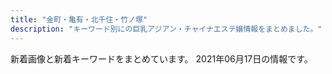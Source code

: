 ```yaml
---
title: "金町・亀有・北千住・竹ノ塚"
description: "キーワード別にの巨乳アジアン・チャイナエステ嬢情報をまとめました。"
---
```


新着画像と新着キーワードをまとめています。
2021年06月17日の情報です。

<DmmAffiliateIns />
<KeywordTable
  shops={
    [
    {
        "img_links": [
            "http://spring02.est888.com/css/staff/staff09-b.png",
            "http://spring02.est888.com/css/tel.png",
            "http://spring02.est888.com/css/staff/staff12-a.png",
            "http://spring02.est888.com/css/staff/staff01.png",
            "http://spring02.est888.com/css/nav/nav-003.png",
            "http://spring02.est888.com/css/staff/staff11-a.png",
            "http://spring02.est888.com/css/nav/nav-006.png",
            "http://spring02.est888.com/css/staff/staff11-b.png",
            "http://spring02.est888.com/css/top01.png",
            "http://spring02.est888.com/css/staff/staff04-a.png",
            "http://spring02.est888.com/css/staff/staff03.png",
            "http://spring02.est888.com/css/staff/staff11.png",
            "http://spring02.est888.com/css/staff/staff005-b.png",
            "http://spring02.est888.com/css/nav/nav-005.png",
            "http://spring02.est888.com/css/staff/staff09.png",
            "http://spring02.est888.com/css/nav/nav-001.png",
            "http://spring02.est888.com/css/top02-left.png",
            "http://spring02.est888.com/css/staff/staff04.png",
            "http://spring02.est888.com/css/osusume01.png",
            "http://spring02.est888.com/css/staff/staff03-a.png",
            "http://spring02.est888.com/css/staff/staff010.png",
            "http://spring02.est888.com/css/staff/staff04-b.png",
            "http://spring02.est888.com/css/staff/staff09-a.png",
            "http://spring02.est888.com/css/staff/staff0008.png",
            "http://spring02.est888.com/css/nav/nav-004.png",
            "http://spring02.est888.com/css/staff/staff010-b.png",
            "http://spring02.est888.com/css/staff/staff12-b.png",
            "http://spring02.est888.com/css/staff/staff003-b.png",
            "http://spring02.est888.com/css/staff/staff005-a.png",
            "http://spring02.est888.com/css/staff/staff010-a.png",
            "http://spring02.est888.com/css/staff/staff01-b.png",
            "http://spring02.est888.com/css/top04.png",
            "http://spring02.est888.com/css/staff/staff12.png",
            "http://spring02.est888.com/css/staff/staff01-a.png",
            "http://spring02.est888.com/css/top003.png",
            "http://spring02.est888.com/css/staff/staff008-b.png",
            "http://spring02.est888.com/css/nav/nav-002.png",
            "http://spring02.est888.com/css/staff/staff005.png"
        ],
        "station": "\u7dbe\u702c\u99c5\u897f\u53e3",
        "name": "Spring-\u30b9\u30d7\u30ea\u30f3\u30b0-",
        "url": "http://spring02.est888.com/",
        "keywords": {
            "84": 1,
            "E": 2,
            "85": 3,
            "91": 1,
            "G": 1,
            "89": 1,
            "90": 3,
            "C": 4
        }
    },
    {
        "name": "Aroma RenRen",
        "url": "https://renren.tyo.cm/",
        "station": "JR\u4e80\u6709\u99c5\u5357\u53e3",
        "img_links": [
            "https://renren.tyo.cm/images/acc1.jpg",
            "https://renren.tyo.cm/images/acc4.jpg",
            "https://renren.tyo.cm/images/acc2.jpg",
            "https://renren.tyo.cm/images/sp_top.png",
            "https://renren.tyo.cm/photos/sites/41/2021/05/2021052004155498.jpg",
            "https://renren.tyo.cm/photos/sites/41/2021/05/2021052004154256.jpg",
            "https://renren.tyo.cm/images/link_nav03.jpg",
            "https://renren.tyo.cm/images/link_nav06.jpg",
            "https://renren.tyo.cm/photos/sites/41/2021/05/2021052004155091.jpg",
            "https://renren.tyo.cm/images/link_nav04.jpg",
            "https://renren.tyo.cm/images/acc6.jpg",
            "https://renren.tyo.cm/images/link_nav01.jpg",
            "https://renren.tyo.cm/images/staff01.png",
            "https://renren.tyo.cm/images/link_nav02.jpg",
            "https://renren.tyo.cm/photos/sites/41/2021/05/2021052004155822.jpg",
            "https://renren.tyo.cm/images/acc3.jpg",
            "https://renren.tyo.cm/images/link_nav05.jpg",
            "https://renren.tyo.cm/images/side_tel.jpg",
            "https://renren.tyo.cm/photos/sites/41/2021/05/2021052004153875.jpg",
            "https://renren.tyo.cm/images/tit_pick.png",
            "https://renren.tyo.cm/images/acc5.jpg",
            "https://renren.tyo.cm/images/side_mobile.jpg",
            "https://renren.tyo.cm/photos/sites/41/2021/05/202105200415347.jpg",
            "https://renren.tyo.cm/images/tit_link.png",
            "https://renren.tyo.cm/images/top.png",
            "https://renren.tyo.cm/images/tit_new.png",
            "https://renren.tyo.cm/images/staff02.png",
            "https://renren.tyo.cm/photos/sites/41/2021/05/2021052004154611.jpg",
            "https://renren.tyo.cm/images/end.png"
        ],
        "keywords": {
            "86": 1,
            "D": 3,
            "C": 1,
            "85": 2,
            "F": 1,
            "88": 3,
            "83": 1,
            "E": 2
        }
    },
    {
        "img_links": [
            "https://image.jimcdn.com/app/cms/image/transf/dimension=960x1024:format=jpg/path/s491738307dab8ed0/image/i8114f4be25f79eef/version/1622963495/image.jpg",
            "https://image.jimcdn.com/app/cms/image/transf/dimension=1080x1024:format=jpg/path/s491738307dab8ed0/image/ie54739bfe4411825/version/1621849495/image.jpg",
            "https://image.jimcdn.com/app/cms/image/transf/dimension=210x1024:format=jpg/path/s491738307dab8ed0/image/i16322469d316d7dd/version/1622963544/image.jpg",
            "https://image.jimcdn.com/app/cms/image/transf/none/path/s491738307dab8ed0/image/iba7a970dbc047ea1/version/1622963325/image.jpg",
            "https://image.jimcdn.com/app/cms/image/transf/dimension=1080x1024:format=jpg/path/s491738307dab8ed0/image/i0ab0a1b77accb1c7/version/1622889641/image.jpg",
            "https://image.jimcdn.com/app/cms/image/transf/none/path/s491738307dab8ed0/image/i5806f8c0fbbca598/version/1417614009/image.jpg"
        ],
        "station": "\u5800\u5207\u83d6\u84b2\u5712\u99c5",
        "name": "\u541b\u5b89",
        "keywords": {},
        "url": "https://kungangm.jimdofree.com/"
    },
    {
        "name": "Amor-\u30a2\u30e2\u30fc\u30eb-",
        "url": "http://relax-esthe.tokyo/",
        "img_links": [
            "http://relax-esthe.tokyo/css/m-top-right03.jpg",
            "http://relax-esthe.tokyo/css/staff/staff03.png",
            "http://relax-esthe.tokyo/css/m-top-right01.jpg",
            "http://relax-esthe.tokyo/images/call.png",
            "http://relax-esthe.tokyo/css/m-head1.jpg",
            "http://relax-esthe.tokyo/css/staff/staff06.png",
            "http://relax-esthe.tokyo/css/top-left01.jpg",
            "http://relax-esthe.tokyo/css/staff/staff02.png",
            "http://relax-esthe.tokyo/css/m-yejiao.jpg",
            "http://relax-esthe.tokyo/css/staff/staff0n.png",
            "http://relax-esthe.tokyo/css/m-left.jpg",
            "http://relax-esthe.tokyo/css/staff/staff01.png",
            "http://relax-esthe.tokyo/css/m-top02.jpg",
            "http://relax-esthe.tokyo/css/m-top-right04.jpg",
            "http://relax-esthe.tokyo/css/staff/staff09.png",
            "http://relax-esthe.tokyo/css/staff/staff07.png",
            "http://relax-esthe.tokyo/css/m-right.jpg",
            "http://relax-esthe.tokyo/css/m-top-right02.jpg",
            "http://relax-esthe.tokyo/css/staff/staff05.png"
        ],
        "station": "\u6885\u5cf6\u99c5",
        "keywords": {}
    },
    {
        "station": "\u7dbe\u702c\u99c5\u6771\u53e3",
        "name": "\u611b",
        "keywords": {},
        "img_links": [
            "http://ayase-ai.jpest.net/uploads//sites/33/2020/11/g5-225x300.jpg",
            "http://ayase-ai.jpest.net/uploads//sites/33/2020/11/m-top02-1.jpg",
            "http://ayase-ai.jpest.net/uploads//sites/33/2020/12/main_bottom.png",
            "http://ayase-ai.jpest.net/uploads//sites/33/2020/11/g4.jpg",
            "http://ayase-ai.jpest.net/uploads//sites/33/2020/11/g2.jpg",
            "http://ayase-ai.jpest.net/uploads//sites/33/2020/12/re.jpg",
            "http://ayase-ai.jpest.net/uploads//sites/33/2020/11/g1-225x300.jpg",
            "http://ayase-ai.jpest.net/uploads//sites/33/2020/12/ss.png",
            "http://ayase-ai.jpest.net/uploads//sites/33/2021/01/g1-225x300.jpg",
            "http://ayase-ai.jpest.net/uploads//sites/33/2020/12/r2-1.png",
            "http://ayase-ai.jpest.net/uploads//sites/33/2020/11/g3-225x300.jpg",
            "http://ayase-ai.jpest.net/uploads//sites/33/2020/12/ma01-1.jpg",
            "http://ayase-ai.jpest.net/uploads//sites/33/2020/11/g1.jpg",
            "http://ayase-ai.jpest.net/uploads//sites/33/2020/12/r4-1.png",
            "http://ayase-ai.jpest.net/uploads//sites/33/2021/04/g1.jpg",
            "http://ayase-ai.jpest.net/uploads//sites/33/2020/11/g4-225x300.jpg",
            "http://ayase-ai.jpest.net/uploads//sites/33/2020/11/g6-225x300.jpg",
            "http://ayase-ai.jpest.net/uploads//sites/33/2020/12/main_top-1.png",
            "http://ayase-ai.jpest.net/uploads//sites/33/2020/12/mobile-1.jpg",
            "http://ayase-ai.jpest.net/uploads//sites/33/2020/12/shishu-2.png",
            "http://ayase-ai.jpest.net/uploads//sites/33/2020/12/r3-1.png",
            "http://ayase-ai.jpest.net/uploads//sites/33/2020/12/main_bottom-1.png",
            "http://ayase-ai.jpest.net/uploads//sites/33/2020/12/main_top.png",
            "http://ayase-ai.jpest.net/uploads//sites/33/2020/12/r1.png",
            "http://ayase-ai.jpest.net/uploads//sites/33/2020/11/g3.jpg",
            "http://ayase-ai.jpest.net/uploads//sites/33/2021/04/g1-225x300.jpg",
            "http://ayase-ai.jpest.net/uploads//sites/33/2021/01/g1.jpg",
            "http://ayase-ai.jpest.net/uploads//sites/33/2020/11/g5.jpg",
            "http://ayase-ai.jpest.net/uploads//sites/33/2020/11/g6.jpg",
            "http://ayase-ai.jpest.net/uploads//sites/33/2020/11/g2-225x300.jpg"
        ],
        "url": "http://ayase-ai.jpest.net/"
    },
    {
        "url": "http://seifukulure.esnavi.work/",
        "keywords": {
            "88": 1,
            "90": 2,
            "86": 1,
            "85": 2,
            "89": 1
        },
        "station": "JR\u5317\u5343\u4f4f\u99c5\u897f\u53e3",
        "img_links": [
            "http://seifukulure.esnavi.work/1.png",
            "http://seifukulure.esnavi.work/s_massage.png",
            "http://seifukulure.esnavi.work/2/uploadimg/1623199572.jpeg",
            "http://seifukulure.esnavi.work/nei_bj3.jpg",
            "http://seifukulure.esnavi.work/2/uploadimg/1623198856.jpeg",
            "http://seifukulure.esnavi.work/s_staff.png",
            "http://seifukulure.esnavi.work/2/uploadimg/1623199126.jpeg",
            "http://seifukulure.esnavi.work/int2.png",
            "http://seifukulure.esnavi.work/news.png",
            "http://seifukulure.esnavi.work/2/uploadimg/1623199458.jpeg",
            "http://seifukulure.esnavi.work/nei3.jpg",
            "http://seifukulure.esnavi.work/staff1.jpg",
            "http://seifukulure.esnavi.work/2/uploadimg/1623199012.jpeg",
            "http://seifukulure.esnavi.work/top.png",
            "http://seifukulure.esnavi.work/2/uploadimg/1623199286.jpeg",
            "http://seifukulure.esnavi.work/2.png",
            "http://seifukulure.esnavi.work/6.jpg",
            "http://seifukulure.esnavi.work/massage1.png",
            "http://seifukulure.esnavi.work/biaoti.jpg",
            "http://seifukulure.esnavi.work/nei5.jpg",
            "http://seifukulure.esnavi.work/2/uploadimg/1623198943.jpeg"
        ],
        "name": "\u5236\u670d\u306e\u8a98\u60d1"
    },
    {
        "url": "http://urara.tyo.cm/",
        "img_links": [
            "http://urara.tyo.cm/photos/sites/5/2020/08/2020082101302071.jpg",
            "http://urara.tyo.cm/photos/sites/5/2020/07/2020072904152344.jpg",
            "http://urara.tyo.cm/images/link_nav01.png",
            "http://urara.tyo.cm/photos/sites/5/2021/06/2021060107130367.jpg",
            "http://urara.tyo.cm/images/slider02.png",
            "http://urara.tyo.cm/photos/sites/5/2021/06/2021060107130435.jpg",
            "http://urara.tyo.cm/images/link_nav04.png",
            "http://urara.tyo.cm/photos/sites/5/2020/09/2020091508111353.jpg",
            "http://urara.tyo.cm/photos/sites/5/2020/07/2020072904152438.jpg",
            "http://urara.tyo.cm/images/tit_staff02.png",
            "http://urara.tyo.cm/images/link_nav03.png",
            "http://urara.tyo.cm/images/slider01.png",
            "http://urara.tyo.cm/photos/sites/5/2020/07/2020072904152581.jpg",
            "http://urara.tyo.cm/images/bg_infotit.png",
            "http://urara.tyo.cm/images/ico02.png",
            "http://urara.tyo.cm/images/tit_info01.png",
            "http://urara.tyo.cm/images/link_nav06.png",
            "http://urara.tyo.cm/photos/sites/5/2021/02/2021021804210413.jpg",
            "http://urara.tyo.cm/images/pagetop.png",
            "http://urara.tyo.cm/photos/sites/5/2020/11/2020112706272440.jpg",
            "http://urara.tyo.cm/images/tit_info02.png",
            "http://urara.tyo.cm/images/link_nav02.png",
            "http://urara.tyo.cm/images/top.png",
            "http://urara.tyo.cm/images/link_nav05.png",
            "http://urara.tyo.cm/images/tit_staff01.png",
            "http://urara.tyo.cm/photos/sites/5/2020/07/2020072904152474.jpg",
            "http://urara.tyo.cm/images/slider03.png"
        ],
        "name": "\u9e97",
        "station": "JR\u91d1\u753a\u99c5\u5317\u53e3",
        "keywords": {
            "87": 12,
            "84": 12,
            "D": 120,
            "85": 48,
            "86": 48
        }
    },
    {
        "img_links": [],
        "keywords": {},
        "url": "https://heart-peace.business.site/",
        "name": "heart Peace \uff5e\u30cf\u30fc\u30c8\u30d4\u30fc\u30b9\uff5e",
        "station": "\u7dbe\u702c\u99c5"
    },
    {
        "name": "\u7652\u3057\u306e\u8594\u8587",
        "url": "http://iyasinobara.oks.bz/",
        "station": "JR\u91d1\u753a\u99c5\u5317\u53e3",
        "keywords": {
            "F": 5,
            "90": 5,
            "85": 5,
            "83": 5,
            "D": 10,
            "82": 5,
            "C": 16
        },
        "img_links": [
            "http://iyasinobara.oks.bz/photos/sites/36/2020/11/2020112101523963.jpg",
            "http://iyasinobara.oks.bz/images/s_shedule.jpg",
            "http://iyasinobara.oks.bz/images/s_staff.jpg",
            "http://iyasinobara.oks.bz/images/room1.jpg",
            "http://iyasinobara.oks.bz/images/room2.jpg",
            "http://iyasinobara.oks.bz/images/room3.jpg",
            "http://iyasinobara.oks.bz/images/mobile.jpg",
            "http://iyasinobara.oks.bz/images/room4.jpg",
            "http://iyasinobara.oks.bz/photos/sites/36/2021/03/2021030303232197.jpg",
            "http://iyasinobara.oks.bz/images/top.jpg",
            "http://iyasinobara.oks.bz/photos/sites/36/2021/06/2021061008395550.jpg",
            "http://iyasinobara.oks.bz/images/s_news.jpg",
            "http://iyasinobara.oks.bz/photos/sites/36/2020/02/2020021401252254.jpg"
        ]
    },
    {
        "station": "JR\u91d1\u753a\u99c5\u5317\u53e3",
        "url": "http://www.kenyoku.work/",
        "name": "\u5065\u6b32",
        "keywords": {},
        "img_links": [
            "http://www.kenyoku.work/images/b1.jpg",
            "http://www.kenyoku.work/images/int1.png",
            "http://www.kenyoku.work/images/info.png",
            "http://www.kenyoku.work/images/3.jpg",
            "http://www.kenyoku.work/images/1.jpg",
            "http://www.kenyoku.work/images/interior_t.jpg",
            "http://www.kenyoku.work/images/head.jpg",
            "http://www.kenyoku.work/img/miki1.jpg",
            "http://www.kenyoku.work/images/4.jpg",
            "http://www.kenyoku.work/images/2.jpg",
            "http://www.kenyoku.work/images/sys.jpg",
            "http://www.kenyoku.work/images/news.jpg",
            "http://www.kenyoku.work/images/int2.png",
            "http://www.kenyoku.work/img/hana1.jpg",
            "http://www.kenyoku.work/images/staff_t.jpg",
            "http://www.kenyoku.work/images/s1.png",
            "http://www.kenyoku.work/img/ami1.jpg",
            "http://www.kenyoku.work/images/mobile.jpg",
            "http://www.kenyoku.work/img/risa1.jpg",
            "http://www.kenyoku.work/images/b2.jpg"
        ]
    },
    {
        "keywords": {
            "87": 1,
            "86": 2,
            "D": 3,
            "C": 11
        },
        "station": "\u7af9\u30ce\u585a\u99c5\u6771\u53e3",
        "name": "\u5922\u306e\u5bb6",
        "url": "http://kokoroan.jps.cm/",
        "img_links": [
            "http://kokoroan.jps.cm/images/bj3.jpg",
            "http://kokoroan.jps.cm/photos/sites/31/2021/03/2021032515024847.jpg",
            "http://kokoroan.jps.cm/images/room3.jpg",
            "http://kokoroan.jps.cm/images/girl-z2.jpg",
            "http://kokoroan.jps.cm/images/ser3.jpg",
            "http://kokoroan.jps.cm/images/girl-z1.jpg",
            "http://kokoroan.jps.cm/images/room1.jpg",
            "http://kokoroan.jps.cm/images/staff_line.jpg",
            "http://kokoroan.jps.cm/images/ser2.jpg",
            "http://kokoroan.jps.cm/photos/sites/31/2021/03/2021032515025450.jpg",
            "http://kokoroan.jps.cm/photos/sites/31/2021/03/2021032316250291.jpg",
            "http://kokoroan.jps.cm/images/ser5.jpg",
            "http://kokoroan.jps.cm/photos/sites/31/2021/04/2021041913212572.jpg",
            "http://kokoroan.jps.cm/images/service_line.jpg",
            "http://kokoroan.jps.cm/images/ser1.jpg",
            "http://kokoroan.jps.cm/photos/sites/31/2021/03/2021032316410890.jpg",
            "http://kokoroan.jps.cm/images/ser4.jpg",
            "http://kokoroan.jps.cm/images/mobile2.jpg",
            "http://kokoroan.jps.cm/images/end.jpg",
            "http://kokoroan.jps.cm/images/mobile.jpg",
            "http://kokoroan.jps.cm/photos/sites/31/2021/04/2021041913212424.jpg",
            "http://kokoroan.jps.cm/images/room4.jpg",
            "http://kokoroan.jps.cm/images/room2.jpg",
            "http://kokoroan.jps.cm/images/top.jpg"
        ]
    },
    {
        "img_links": [
            "https://bright.xyz.mn/images/news_bj3.jpg",
            "https://bright.xyz.mn/images/line.png",
            "https://bright.xyz.mn/photos/sites/10/2021/05/2021052101403735.jpg",
            "https://bright.xyz.mn/images/s_therapist.jpg",
            "https://bright.xyz.mn/photos/sites/10/2021/05/2021052003325366.jpg",
            "https://bright.xyz.mn/photos/sites/10/2021/05/2021052101403735-308x411.jpg",
            "https://bright.xyz.mn/images/top.png",
            "https://bright.xyz.mn/images/1.jpg",
            "https://bright.xyz.mn/photos/sites/10/2021/05/202105210145508-308x411.jpg",
            "https://bright.xyz.mn/photos/sites/10/2020/08/2020081003373252.jpg",
            "https://bright.xyz.mn/photos/sites/10/2020/07/2020072611535558.jpg",
            "https://bright.xyz.mn/photos/sites/10/2021/05/2021052101453282-308x411.jpg",
            "https://bright.xyz.mn/photos/sites/10/2021/05/202105210145508.jpg",
            "https://bright.xyz.mn/images/mobile.jpg",
            "https://bright.xyz.mn/photos/sites/10/2021/05/2021052101451231.jpg",
            "https://bright.xyz.mn/images/end.png",
            "https://bright.xyz.mn/images/s_link.jpg",
            "https://bright.xyz.mn/photos/sites/10/2020/07/202007261153576.jpg",
            "https://bright.xyz.mn/photos/sites/10/2020/01/2020010607464468.jpg",
            "https://bright.xyz.mn/images/s_face.jpg",
            "https://bright.xyz.mn/photos/sites/10/2020/07/2020072612030016.jpg",
            "https://bright.xyz.mn/images/staff_bj3.jpg",
            "https://bright.xyz.mn/images/s_pick.png",
            "https://bright.xyz.mn/images/new.jpg",
            "https://bright.xyz.mn/photos/sites/10/2020/08/2020081003373131.jpg",
            "https://bright.xyz.mn/images/s_news.jpg",
            "https://bright.xyz.mn/images/2.jpg",
            "https://bright.xyz.mn/photos/sites/10/2021/05/2021052101453282.jpg"
        ],
        "keywords": {
            "D": 56,
            "91": 18,
            "G": 38,
            "87": 18,
            "85": 36,
            "C": 2,
            "86": 18,
            "88": 36,
            "E": 58,
            "92": 18
        },
        "url": "https://bright.xyz.mn/",
        "name": "Plaisir\u30fb\u30d7\u30ec\u30b8\u30fc\u30eb",
        "station": "JR\u4e80\u6709\u99c5\u5357\u53e3"
    },
    {
        "keywords": {
            "D": 1,
            "C": 1,
            "86": 1
        },
        "url": "https://besteste.com/",
        "name": "\u685c",
        "img_links": [
            "https://besteste.com/images/slider1/01.jpg",
            "https://besteste.com/js/sliderLine/slide_next.png",
            "https://besteste.com/staffPhoto/b20210206174033.jpg",
            "https://besteste.com/staffPhoto/b20210206174605.jpg",
            "https://besteste.com/staffPhoto/s20210617134905.jpg",
            "https://besteste.com/images/mobile.jpg",
            "https://besteste.com/staffPhoto/b20210617134905.jpg",
            "https://besteste.com/staffPhoto/s20210617134529.jpg",
            "https://besteste.com/staffPhoto/s20210617135051.jpg",
            "https://besteste.com/staffPhoto/b20210206174451.jpg",
            "https://besteste.com/images/slider1/03.jpg",
            "https://besteste.com/staffPhoto/b20210617134943.jpg",
            "https://besteste.com/staffPhoto/b20210617135051.jpg",
            "https://besteste.com/staffPhoto/s20210617134759.jpg",
            "https://besteste.com/staffPhoto/b20210617135141.jpg",
            "https://besteste.com/staffPhoto/s20210617135141.jpg",
            "https://besteste.com/staffPhoto/s20210617134943.jpg",
            "https://besteste.com/staffPhoto/s20210617134705.jpg",
            "https://besteste.com/staffPhoto/b20210206174200.jpg",
            "https://besteste.com/staffPhoto/b20210617134529.jpg",
            "https://besteste.com/staffPhoto/b20210617134705.jpg",
            "https://besteste.com/staffPhoto/b20210617134759.jpg",
            "https://besteste.com/js/sliderLine/slide_prev.png",
            "https://besteste.com/staffPhoto/b20210206174329.jpg",
            "https://besteste.com/images/returnBtn.png"
        ],
        "station": "JR\u4e80\u6709\u99c5\u5317\u53e3"
    },
    {
        "name": "\u7e01",
        "url": "http://rakuen.ies.fun/",
        "img_links": [
            "http://rakuen.ies.fun/images/s_news.jpg",
            "http://rakuen.ies.fun/images/room3.jpg",
            "http://rakuen.ies.fun/images/room4.jpg",
            "http://rakuen.ies.fun/images/s_staff.png",
            "http://rakuen.ies.fun/images/s_link.png",
            "http://rakuen.ies.fun/photos/sites/40/2021/05/2021053105040675.jpg",
            "http://rakuen.ies.fun/images/room2.jpg",
            "http://rakuen.ies.fun/images/info.jpg",
            "http://rakuen.ies.fun/photos/sites/40/2021/05/2021053105040853.jpg",
            "http://rakuen.ies.fun/images/info2.jpg",
            "http://rakuen.ies.fun/photos/sites/40/2021/05/2021053105040766.jpg",
            "http://rakuen.ies.fun/photos/sites/40/2021/05/2021053105040626.jpg",
            "http://rakuen.ies.fun/images/mobile.jpg",
            "http://rakuen.ies.fun/images/tel.jpg",
            "http://rakuen.ies.fun/images/s3.jpg",
            "http://rakuen.ies.fun/images/room1.jpg"
        ],
        "keywords": {
            "85": 10,
            "87": 5,
            "D": 20,
            "83": 5
        },
        "station": "\u897f\u65b0\u4e95\u99c5\u897f\u53e3"
    },
    {
        "name": "\u30e9\u30c3\u30ad\u30fc\u30b9\u30bf\u30fc",
        "url": "http://www.luckystar.esturl.com/",
        "station": "JR\u4e80\u6709\u99c5\u5317\u53e3",
        "keywords": {
            "86": 4,
            "87": 8,
            "C": 13,
            "D": 12
        },
        "img_links": [
            "http://www.luckystar.esturl.com/files/005-02.jpg",
            "http://www.luckystar.esturl.com/files/002-03.jpg",
            "http://www.luckystar.esturl.com/img/btn_blog.png",
            "http://www.luckystar.esturl.com/files/007-02.jpg",
            "http://www.luckystar.esturl.com/img/pickup.jpg",
            "http://www.luckystar.esturl.com/files/001-03.jpg",
            "http://www.luckystar.esturl.com/images/slider/3.jpg",
            "http://www.luckystar.esturl.com/images/slider/1.jpg",
            "http://www.luckystar.esturl.com/files/002-02.jpg",
            "http://www.luckystar.esturl.com/files/005-03.jpg",
            "http://www.luckystar.esturl.com/files/006.jpg",
            "http://www.luckystar.esturl.com/files/003-02.jpg",
            "http://www.luckystar.esturl.com/files/007.jpg",
            "http://www.luckystar.esturl.com/files/001-02.jpg",
            "http://www.luckystar.esturl.com/files/006-03.jpg",
            "http://www.luckystar.esturl.com/img/ttl_info.png",
            "http://www.luckystar.esturl.com/files/006-02.jpg",
            "http://www.luckystar.esturl.com/files/005.jpg",
            "http://www.luckystar.esturl.com/images/slider/2.jpg",
            "http://www.luckystar.esturl.com/img/goback.jpg",
            "http://www.luckystar.esturl.com/files/002.jpg",
            "http://www.luckystar.esturl.com/img/tel.png",
            "http://www.luckystar.esturl.com/files/001.jpg",
            "http://www.luckystar.esturl.com/files/003-03.jpg",
            "http://www.luckystar.esturl.com/img/ttl_news.png",
            "http://www.luckystar.esturl.com/files/003.jpg",
            "http://www.luckystar.esturl.com/files/007-03.jpg"
        ]
    },
    {
        "img_links": [
            "http://iris.este.work/2/uploadimg/1591787978.jpg",
            "http://iris.este.work/2/uploadimg/1587527299.jpg",
            "http://iris.este.work/2/uploadimg/1615527059.jpeg",
            "http://iris.este.work/staff_t.jpg",
            "http://iris.este.work/2/uploadimg/1597642441.jpeg",
            "http://iris.este.work/2/uploadimg/1607661251.jpg",
            "http://iris.este.work/sys2.jpg",
            "http://iris.este.work/int1.png",
            "http://iris.este.work/2/uploadimg/1604372331.jpg",
            "http://iris.este.work/head.jpg",
            "http://iris.este.work/s1.png",
            "http://iris.este.work/2/uploadimg/1610606666.jpg",
            "http://iris.este.work/2/uploadimg/1610606533.jpg",
            "http://iris.este.work/news.jpg",
            "http://iris.este.work/2/uploadimg/1597806778.jpg",
            "http://iris.este.work/2/uploadimg/1587527512.jpg",
            "http://iris.este.work/sys1.jpg"
        ],
        "keywords": {
            "D": 4,
            "87": 1,
            "85": 3,
            "E": 2,
            "83": 1,
            "84": 1,
            "C": 2,
            "90": 1,
            "86": 3
        },
        "url": "http://iris.este.work/",
        "name": "IRIS \uff5e\u30a2\u30a4\u30ea\u30b9\uff5e",
        "station": "JR\u5317\u5343\u4f4f\u99c5\u6771\u53e3"
    },
    {
        "name": "Sakura",
        "img_links": [
            "http://esthe-aroma.biz/img/cg06.jpg",
            "http://esthe-aroma.biz/img/cg03.jpg",
            "http://esthe-aroma.biz/img/cg041.jpg",
            "http://esthe-aroma.biz/img/cg021.jpg",
            "http://esthe-aroma.biz/img/m04.jpg",
            "http://esthe-aroma.biz/img/cg01.jpg",
            "http://esthe-aroma.biz/img/m02.jpg",
            "http://esthe-aroma.biz/img/m06.jpg",
            "http://esthe-aroma.biz/img/cg02.jpg",
            "http://esthe-aroma.biz/img/cg04.jpg",
            "http://esthe-aroma.biz/img/cg101.jpg",
            "http://esthe-aroma.biz/img/cg011.jpg",
            "http://esthe-aroma.biz/img/fla03.jpg",
            "http://esthe-aroma.biz/img/cg09.jpg",
            "http://esthe-aroma.biz/img/m01a.jpg",
            "http://esthe-aroma.biz/img/fla01.jpg",
            "http://esthe-aroma.biz/img/cg05.jpg",
            "http://esthe-aroma.biz/img/syst.jpg",
            "http://esthe-aroma.biz/img/stal.jpg",
            "http://esthe-aroma.biz/img/top.jpg",
            "http://esthe-aroma.biz/img/m02a.jpg",
            "http://esthe-aroma.biz/img/tr02.jpg",
            "http://esthe-aroma.biz/img/cg10.jpg",
            "http://esthe-aroma.biz/img/m05.jpg",
            "http://esthe-aroma.biz/img/cg07.jpg",
            "http://esthe-aroma.biz/img/m03a.jpg",
            "http://esthe-aroma.biz/img/acct.jpg",
            "http://esthe-aroma.biz/img/fla02.jpg",
            "http://esthe-aroma.biz/img/m01.jpg",
            "http://esthe-aroma.biz/img/no.png",
            "http://esthe-aroma.biz/img/ff.jpg",
            "http://esthe-aroma.biz/img/m03.jpg",
            "http://esthe-aroma.biz/img/m05a.jpg",
            "http://esthe-aroma.biz/img/tr01.jpg"
        ],
        "station": "JR\u91d1\u753a\u99c5\u5317\u53e3",
        "keywords": {
            "86": 14,
            "88": 4,
            "D": 18
        },
        "url": "http://esthe-aroma.biz/"
    },
    {
        "img_links": [
            "http://e-luxury.work/images/5.jpg",
            "http://e-luxury.work/img/momoka1.jpg",
            "http://e-luxury.work/img/eri1.jpg",
            "http://e-luxury.work/img/mimi1.jpg",
            "http://e-luxury.work/images/int1.jpg",
            "http://e-luxury.work/img/kayo2.jpg",
            "http://e-luxury.work/img/yuki1.jpg",
            "http://e-luxury.work/images/7.jpg",
            "http://e-luxury.work/images/3.jpg",
            "http://e-luxury.work/images/1.jpg",
            "http://e-luxury.work/images/mobile.jpg",
            "http://e-luxury.work/images/4.jpg",
            "http://e-luxury.work/images/2.jpg",
            "http://e-luxury.work/images/staff_t.jpg",
            "http://e-luxury.work/images/news.jpg",
            "http://e-luxury.work/images/6.jpg",
            "http://e-luxury.work/images/tel.jpg",
            "http://e-luxury.work/images/interior_t.jpg",
            "http://e-luxury.work/images/sys.jpg",
            "http://e-luxury.work/img/kayo1.jpg",
            "http://e-luxury.work/images/head.jpg",
            "http://e-luxury.work/img/minami1.jpg",
            "http://e-luxury.work/images/tt.jpg",
            "http://e-luxury.work/images/b1.jpg",
            "http://e-luxury.work/images/ta.jpg",
            "http://e-luxury.work/img/mina1.jpg",
            "http://e-luxury.work/images/int2.jpg"
        ],
        "keywords": {},
        "station": "\u7dbe\u702c\u99c5\u897f\u53e3",
        "url": "http://e-luxury.work/",
        "name": "Angel"
    },
    {
        "keywords": {
            "D": 20,
            "86": 32,
            "C": 2
        },
        "img_links": [
            "http://massage-esthe.red/images/qr.jpg",
            "http://massage-esthe.red/images/slider/slide2s.png",
            "http://massage-esthe.red/images/index-2.jpg",
            "http://massage-esthe.red/images/staff_images/sl.png",
            "http://massage-esthe.red/images/r7.jpg",
            "http://massage-esthe.red/images/an_3_02.jpg",
            "http://massage-esthe.red/images/staff_images/sta1.jpg",
            "http://massage-esthe.red/images/slider/slide4.png",
            "http://massage-esthe.red/images/staff_images/sta2.jpg",
            "http://massage-esthe.red/images/fbb.jpg",
            "http://massage-esthe.red/images/index-1.jpg",
            "http://massage-esthe.red/images/staff_images/sta4.jpg",
            "http://massage-esthe.red/images/slider/slide1s.png",
            "http://massage-esthe.red/images/slider/slide5.png",
            "http://massage-esthe.red/images/r2.jpg",
            "http://massage-esthe.red/images/an_6_01.jpg",
            "http://massage-esthe.red/images/slider/slide4s.png",
            "http://massage-esthe.red/images/an_1_01.jpg",
            "http://massage-esthe.red/images/an_5_02.jpg",
            "http://massage-esthe.red/images/slider/slide1.png",
            "http://massage-esthe.red/images/slider/slide3.png",
            "http://massage-esthe.red/images/no.png",
            "http://massage-esthe.red/images/an_5_01.jpg",
            "http://massage-esthe.red/images/staff_images/sta5.jpg",
            "http://massage-esthe.red/images/staff_images/sta9.jpg",
            "http://massage-esthe.red/images/an_2_02.jpg",
            "http://massage-esthe.red/images/an_2_01.jpg",
            "http://massage-esthe.red/images/staff_images/sta7.jpg",
            "http://massage-esthe.red/images/an_6_02.jpg",
            "http://massage-esthe.red/images/an_4_02.jpg",
            "http://massage-esthe.red/images/line1.jpg",
            "http://massage-esthe.red/images/staff_images/st5.jpg",
            "http://massage-esthe.red/images/r5.jpg",
            "http://massage-esthe.red/images/e.jpg",
            "http://massage-esthe.red/images/staff_images/sta3.jpg",
            "http://massage-esthe.red/images/r4.jpg",
            "http://massage-esthe.red/images/slider/slide3s.png",
            "http://massage-esthe.red/images/an_1_02.jpg",
            "http://massage-esthe.red/images/r6.jpg",
            "http://massage-esthe.red/images/line.jpg",
            "http://massage-esthe.red/images/an_4_01.jpg",
            "http://massage-esthe.red/images/staff_images/st7.jpg",
            "http://massage-esthe.red/images/slider/slide2.png",
            "http://massage-esthe.red/images/staff_images/st9.jpg",
            "http://massage-esthe.red/images/slider/slide5s.png",
            "http://massage-esthe.red/images/staff_images/st2.jpg",
            "http://massage-esthe.red/images/an_3_01.jpg",
            "http://massage-esthe.red/images/r3.jpg",
            "http://massage-esthe.red/images/staff_images/sta6.jpg",
            "http://massage-esthe.red/images/staff_images/st4.jpg",
            "http://massage-esthe.red/images/staff_images/st3.jpg",
            "http://massage-esthe.red/images/staff_images/st1.jpg",
            "http://massage-esthe.red/images/staff_images/st6.jpg"
        ],
        "url": "http://massage-esthe.red/",
        "station": "JR\u4e80\u6709\u99c5\u5317\u53e3",
        "name": "BODY RESORT"
    },
    {
        "keywords": {},
        "name": "Tulip\uff5e\u30c1\u30e5\u30fc\u30ea\u30c3\u30d7",
        "station": "JR\u5357\u5343\u4f4f\u99c5\u5357\u53e3",
        "img_links": [],
        "url": "http://www.hi-msg.com/tulip/"
    },
    {
        "img_links": [
            "http://angela.esjp.xyz/girl/2.jpg",
            "http://angela.esjp.xyz/images/newsbg.png",
            "http://angela.esjp.xyz/girl/5.jpg",
            "http://angela.esjp.xyz/girl/3.jpg",
            "http://angela.esjp.xyz/images/staff_bg.png",
            "http://angela.esjp.xyz/images/topbg.jpg",
            "http://angela.esjp.xyz/images/pickup_line.png",
            "http://angela.esjp.xyz/images/tel_footer.png",
            "http://angela.esjp.xyz/girl/4.jpg",
            "http://angela.esjp.xyz/images/roomimg/photo02.jpg",
            "http://angela.esjp.xyz/images/nophotos.jpg",
            "http://angela.esjp.xyz/girl/6.jpg",
            "http://angela.esjp.xyz/girl/1.jpg",
            "http://angela.esjp.xyz/images/mobile_bg.png",
            "http://angela.esjp.xyz/images/roomimg/photo01.jpg"
        ],
        "url": "http://angela.esjp.xyz/",
        "station": "\u7dbe\u702c\u99c5\u6771\u53e3",
        "keywords": {},
        "name": "Angela \u30a2\u30f3\u30b8\u30a7\u30e9"
    },
    {
        "keywords": {
            "E": 2,
            "89": 2,
            "86": 2,
            "87": 2,
            "D": 4
        },
        "url": "http://koi.rankuens.com/",
        "name": "\u604b\u4eba\u697d\u5712",
        "station": "JR\u4e80\u6709\u99c5\u5357\u53e3",
        "img_links": [
            "http://koi.rankuens.com/css/top005.jpg",
            "http://koi.rankuens.com/css/staff/staff11-a.jpg",
            "http://koi.rankuens.com/css/staff/staff00006.jpg",
            "http://koi.rankuens.com/css/top00000001.jpg",
            "http://koi.rankuens.com/css/nav/nav06.jpg",
            "http://koi.rankuens.com/css/left.jpg",
            "http://koi.rankuens.com/css/nav/nav04.jpg",
            "http://koi.rankuens.com/css/nav/nav01.jpg",
            "http://koi.rankuens.com/css/nav/nav02.jpg",
            "http://koi.rankuens.com/css/staff/staff11-b.jpg",
            "http://koi.rankuens.com/css/right.jpg",
            "http://koi.rankuens.com/css/staff/staff08.jpg",
            "http://koi.rankuens.com/css/nav/nav03.jpg",
            "http://koi.rankuens.com/css/head03.jpg",
            "http://koi.rankuens.com/css/staff/staff10.jpg",
            "http://koi.rankuens.com/css/staff/staff00005.jpg",
            "http://koi.rankuens.com/css/top004.jpg",
            "http://koi.rankuens.com/css/nav/nav05.jpg",
            "http://koi.rankuens.com/css/staff/staff09.jpg"
        ]
    },
    {
        "name": "\u82b1\u6d77",
        "station": "JR\u4e80\u6709\u99c5\u5317\u53e3",
        "img_links": [],
        "url": "http://manzoku666.ests.jp/",
        "keywords": {}
    },
    {
        "img_links": [
            "https://lush.jpn.vin/photos/sites/6/2021/05/202105260132415.jpg",
            "https://lush.jpn.vin/images/tit_staff.jpg",
            "https://lush.jpn.vin/images/rb.png",
            "https://lush.jpn.vin/images/top.png",
            "https://lush.jpn.vin/images/room1.jpg",
            "https://lush.jpn.vin/photos/sites/6/2021/01/2021011906135643.jpg",
            "https://lush.jpn.vin/photos/sites/6/2020/12/2020121402091934.jpg",
            "https://lush.jpn.vin/images/border-bottom.png",
            "https://lush.jpn.vin/images/tit_news.png",
            "https://lush.jpn.vin/images/room2.jpg",
            "https://lush.jpn.vin/photos/sites/6/2020/12/2020121402072787.jpg",
            "https://lush.jpn.vin/images/lb.png",
            "https://lush.jpn.vin/images/girl.png",
            "https://lush.jpn.vin/images/side_mobile.png",
            "https://lush.jpn.vin/images/tit_pick.jpg",
            "https://lush.jpn.vin/photos/sites/6/2020/12/202012140206371.jpg",
            "https://lush.jpn.vin/images/end.jpg",
            "https://lush.jpn.vin/images/room3.jpg",
            "https://lush.jpn.vin/photos/sites/6/2021/01/2021012905303514.jpg",
            "https://lush.jpn.vin/images/room4.jpg",
            "https://lush.jpn.vin/images/bg_comend.jpg",
            "https://lush.jpn.vin/photos/sites/6/2020/12/2020121402082025.jpg",
            "https://lush.jpn.vin/photos/sites/6/2021/02/2021021804400223.jpg"
        ],
        "url": "https://lush.jpn.vin/",
        "station": "JR\u91d1\u753a\u99c5\u5317\u53e3",
        "name": "\u30e9\u30c3\u30b7\u30e5",
        "keywords": {
            "85": 9,
            "D": 36,
            "90": 9,
            "87": 9,
            "86": 27,
            "C": 15,
            "89": 9,
            "88": 9
        }
    },
    {
        "name": "\u3086\u308a\u304b\u3054",
        "img_links": [
            "http://www.yurikago-massage.work/img/sta7.jpg",
            "http://www.yurikago-massage.work/img/fla-1.jpg",
            "http://www.yurikago-massage.work/img/st13.jpg",
            "http://www.yurikago-massage.work/img/botton.jpg",
            "http://www.yurikago-massage.work/img/st6.jpg",
            "http://www.yurikago-massage.work/img/mo.png",
            "http://www.yurikago-massage.work/img/sta8.jpg",
            "http://www.yurikago-massage.work/img/sta10.jpg",
            "http://www.yurikago-massage.work/img/fla-2.jpg",
            "http://www.yurikago-massage.work/img/sta12.jpg",
            "http://www.yurikago-massage.work/img/sta11.jpg",
            "http://www.yurikago-massage.work/img/sta13.jpg",
            "http://www.yurikago-massage.work/img/st09.jpg",
            "http://www.yurikago-massage.work/img/nos.jpg",
            "http://www.yurikago-massage.work/img/st11.jpg",
            "http://www.yurikago-massage.work/img/st10.jpg",
            "http://www.yurikago-massage.work/img/st8.jpg",
            "http://www.yurikago-massage.work/img/sta6.jpg",
            "http://www.yurikago-massage.work/img/sta9.jpg",
            "http://www.yurikago-massage.work/img/st9.jpg",
            "http://www.yurikago-massage.work/img/st12.jpg",
            "http://www.yurikago-massage.work/img/st7.jpg"
        ],
        "station": "JR\u91d1\u753a\u99c5\u5317\u53e3",
        "keywords": {
            "86": 6,
            "D": 14,
            "F": 4,
            "88": 4,
            "85": 8,
            "C": 15,
            "87": 4,
            "E": 4
        },
        "url": "http://www.yurikago-massage.work/"
    },
    {
        "img_links": [
            "http://esthe-aroma.xyz/images/gallery.png",
            "http://esthe-aroma.xyz/images/link.png",
            "http://esthe-aroma.xyz/images/info.png",
            "http://esthe-aroma.xyz/images/cg01.jpg",
            "http://esthe-aroma.xyz/images/header3.png",
            "http://esthe-aroma.xyz/images/cg02.jpg",
            "http://esthe-aroma.xyz/images/acc.jpg",
            "http://esthe-aroma.xyz/images/main-sp.jpg",
            "http://esthe-aroma.xyz/images/home.png",
            "http://esthe-aroma.xyz/images/home_002.png",
            "http://esthe-aroma.xyz/images/esthe3.jpg",
            "http://esthe-aroma.xyz/images/clear.png",
            "http://esthe-aroma.xyz/images/staff.png",
            "http://esthe-aroma.xyz/images/friend.png",
            "http://esthe-aroma.xyz/images/blog_002.png",
            "http://esthe-aroma.xyz/images/esthe2.jpg",
            "http://esthe-aroma.xyz/images/main1.jpg",
            "http://esthe-aroma.xyz/images/acc1.jpg",
            "http://esthe-aroma.xyz/images/esthe1.jpg"
        ],
        "keywords": {
            "86": 3,
            "87": 3
        },
        "name": "\u5927\u5bb6\u65cf",
        "url": "http://esthe-aroma.xyz/",
        "station": "\u7af9\u30ce\u585a\u99c5\u6771\u53e3"
    },
    {
        "name": "Arzt spa\u30fb\u30a2\u30eb\u30c4\u30b9\u30d1",
        "img_links": [
            "https://arzt-spa.iest.info/images/acc6.jpg",
            "https://arzt-spa.iest.info/images/bjs3.jpg",
            "https://arzt-spa.iest.info/images/top.jpg",
            "https://arzt-spa.iest.info/photos/sites/8/2021/05/2021052003571283.jpg",
            "https://arzt-spa.iest.info/images/girl_bt.jpg",
            "https://arzt-spa.iest.info/images/acc3.jpg",
            "https://arzt-spa.iest.info/images/acc1.jpg",
            "https://arzt-spa.iest.info/images/pick.jpg",
            "https://arzt-spa.iest.info/images/acc4.jpg",
            "https://arzt-spa.iest.info/images/news.jpg",
            "https://arzt-spa.iest.info/images/acc5.jpg",
            "https://arzt-spa.iest.info/images/end.jpg",
            "https://arzt-spa.iest.info/photos/sites/8/2021/05/2021052102074914.jpg",
            "https://arzt-spa.iest.info/photos/sites/8/2021/04/2021042909585676.jpg",
            "https://arzt-spa.iest.info/photos/sites/8/2021/05/2021052003571253.jpg",
            "https://arzt-spa.iest.info/photos/sites/8/2021/05/2021052102083831.jpg",
            "https://arzt-spa.iest.info/images/acc2.jpg",
            "https://arzt-spa.iest.info/photos/sites/8/2021/04/202104290958056.jpg",
            "https://arzt-spa.iest.info/images/staff0.jpg",
            "https://arzt-spa.iest.info/images/link_line.jpg",
            "https://arzt-spa.iest.info/images/line1.jpg",
            "https://arzt-spa.iest.info/images/staff_line.jpg",
            "https://arzt-spa.iest.info/images/mobile.jpg",
            "https://arzt-spa.iest.info/photos/sites/8/2021/05/2021051108091387.jpg"
        ],
        "url": "https://arzt-spa.iest.info/",
        "keywords": {
            "E": 6,
            "88": 4,
            "D": 8,
            "83": 4,
            "86": 2,
            "90": 2,
            "87": 2
        },
        "station": "JR\u4e80\u6709\u99c5\u5357\u53e3"
    },
    {
        "name": "\u4eba\u9b5a\u59eb",
        "station": "\u7dbe\u702c\u99c5\u6771\u53e3",
        "keywords": {
            "C": 2,
            "84": 1,
            "D": 5
        },
        "url": "http://ningyo-hime.com/",
        "img_links": [
            "http://ningyo-hime.com/staffPhoto/s20201212104914.jpg",
            "http://ningyo-hime.com/staffPhoto/s20201101082513.jpg",
            "http://ningyo-hime.com/staffPhoto/s20200905132814.jpg",
            "http://ningyo-hime.com/images/slider1/03.jpg",
            "http://ningyo-hime.com/staffPhoto/b20200707192550.jpg",
            "http://ningyo-hime.com/staffPhoto/s20200707192550.jpg",
            "http://ningyo-hime.com/staffPhoto/s20201212112712.jpg",
            "http://ningyo-hime.com/staffPhoto/b20191003141511.jpg",
            "http://ningyo-hime.com/js/sliderLine/slide_prev.png",
            "http://ningyo-hime.com/staffPhoto/b20201101082513.jpg",
            "http://ningyo-hime.com/images/mobile.jpg",
            "http://ningyo-hime.com/staffPhoto/b20200626161755.jpg",
            "http://ningyo-hime.com/images/returnBtn.png",
            "http://ningyo-hime.com/staffPhoto/s20191003141511.jpg",
            "http://ningyo-hime.com/staffPhoto/s20200626161755.jpg",
            "http://ningyo-hime.com/staffPhoto/s20201230174356.jpg",
            "http://ningyo-hime.com/staffPhoto/b20200630134438.jpg",
            "http://ningyo-hime.com/staffPhoto/b20201212104914.jpg",
            "http://ningyo-hime.com/images/slider1/01.jpg",
            "http://ningyo-hime.com/staffPhoto/b20200905132814.jpg",
            "http://ningyo-hime.com/uploadfiles/Image/campaignNingyoHimeCom2.jpg",
            "http://ningyo-hime.com/js/sliderLine/slide_next.png",
            "http://ningyo-hime.com/staffPhoto/s20200630134438.jpg",
            "http://ningyo-hime.com/staffPhoto/b20201212112712.jpg",
            "http://ningyo-hime.com/staffPhoto/b20201230174356.jpg",
            "http://ningyo-hime.com/images/gallery1.png"
        ]
    },
    {
        "name": "\u7652\u3057\u306e\u5bb6",
        "station": "JR\u4e80\u6709\u99c5\u5317\u53e3",
        "keywords": {},
        "img_links": [
            "http://www.maria0228.com/img/aya.jpg",
            "http://www.maria0228.com/img/mina.jpg",
            "http://www.maria0228.com/img/danni.jpg",
            "http://www.maria0228.com/img/erika.jpg",
            "http://www.maria0228.com/img/6.jpg",
            "http://www.maria0228.com/img/5.jpg",
            "http://www.maria0228.com/img/nana.jpg",
            "http://www.maria0228.com/img/2.jpg",
            "http://www.maria0228.com/img/4.jpg",
            "http://www.maria0228.com/img/yuri.jpg",
            "http://www.maria0228.com/img/3.jpg",
            "http://www.maria0228.com/img/ayumi.jpg",
            "http://www.maria0228.com/img/7.jpg",
            "http://www.maria0228.com/img/1.jpg"
        ],
        "url": "http://www.maria0228.com/"
    },
    {
        "keywords": {},
        "url": "http://aroma-heal.com/",
        "station": "JR\u5317\u5343\u4f4f\u99c5\u6771\u53e3",
        "img_links": [
            "http://aroma-heal.com/img/sysetc.png",
            "http://aroma-heal.com/staff/mimi/01.jpg",
            "http://aroma-heal.com/staff/aoi/01.jpg",
            "http://aroma-heal.com/img/paypay.png",
            "http://aroma-heal.com/img/add.jpg",
            "http://aroma-heal.com/img/t-o.jpg",
            "http://aroma-heal.com/img/sys3.png",
            "http://aroma-heal.com/img/cam.jpg",
            "http://aroma-heal.com/img/t-a.jpg",
            "http://aroma-heal.com/img/tel.jpg",
            "http://aroma-heal.com/img/sys4.png",
            "http://aroma-heal.com/img/pic.jpg",
            "http://aroma-heal.com/staff/yuki/01.jpg",
            "http://aroma-heal.com/img/adrs.jpg",
            "http://aroma-heal.com/img/pc.jpg",
            "http://aroma-heal.com/img/t-s.jpg",
            "http://aroma-heal.com/img/info.jpg",
            "http://aroma-heal.com/img/sys2.png",
            "http://aroma-heal.com/img/tit.jpg",
            "http://aroma-heal.com/img/botton.jpg",
            "http://aroma-heal.com/img/sys1.png",
            "http://aroma-heal.com/img/t-r.jpg",
            "http://aroma-heal.com/img/t-t.jpg"
        ],
        "name": "\u7f8e\u5802"
    },
    {
        "url": "http://www.relax-miyabi.com/",
        "name": "\u96c5",
        "keywords": {
            "88": 3,
            "86": 3,
            "D": 6
        },
        "station": "\u4e94\u53cd\u91ce\u99c5",
        "img_links": [
            "http://www.relax-miyabi.com/img/glo_03_off.jpg",
            "http://www.relax-miyabi.com/files/019-02.jpg",
            "http://www.relax-miyabi.com/files/019-03.jpg",
            "http://www.relax-miyabi.com/img/slider/2.jpg",
            "http://www.relax-miyabi.com/img/top-course_off.jpg",
            "http://www.relax-miyabi.com/img/h4-top.jpg",
            "http://www.relax-miyabi.com/img/top-h5R2.jpg",
            "http://www.relax-miyabi.com/img/top-h5R.jpg",
            "http://www.relax-miyabi.com/img/footer-top_off.jpg",
            "http://www.relax-miyabi.com/files/014-03.jpg",
            "http://www.relax-miyabi.com/files/014.jpg",
            "http://www.relax-miyabi.com/img/bnr-02_off.jpg",
            "http://www.relax-miyabi.com/img/bnr-01_off.jpg",
            "http://www.relax-miyabi.com/img/glo_02_off.jpg",
            "http://www.relax-miyabi.com/img/glo_05_off.jpg",
            "http://www.relax-miyabi.com/img/glo_04_off.jpg",
            "http://www.relax-miyabi.com/img/glo_01_off.jpg",
            "http://www.relax-miyabi.com/img/top-course2_off.jpg",
            "http://www.relax-miyabi.com/files/014-02.jpg",
            "http://www.relax-miyabi.com/img/icon_tel.png",
            "http://www.relax-miyabi.com/img/slider/3.jpg",
            "http://www.relax-miyabi.com/files/019.jpg",
            "http://www.relax-miyabi.com/img/slider/1.jpg",
            "http://www.relax-miyabi.com/img/glo_06_off.jpg"
        ]
    },
    {
        "url": "http://esthe-massage.pink/",
        "img_links": [
            "http://esthe-massage.pink/images/cg7.jpg",
            "http://esthe-massage.pink/images/cg2.jpg",
            "http://esthe-massage.pink/images/tb1.png",
            "http://esthe-massage.pink/sp/images/cg2.jpg",
            "http://esthe-massage.pink/images/aboutus.jpg",
            "http://esthe-massage.pink/sp/images/tel.png",
            "http://esthe-massage.pink/sp/images/telb.png",
            "http://esthe-massage.pink/images/top.png",
            "http://esthe-massage.pink/images/mobile.jpg",
            "http://esthe-massage.pink/sp/images/cg6.jpg",
            "http://esthe-massage.pink/images/compaign.jpg",
            "http://esthe-massage.pink/images/cg1.jpg",
            "http://esthe-massage.pink/sp/images/teline.png",
            "http://esthe-massage.pink/images/staff_s.jpg",
            "http://esthe-massage.pink/images/cg9.jpg",
            "http://esthe-massage.pink/images/mobile1.jpg",
            "http://esthe-massage.pink/images/cg6.jpg",
            "http://esthe-massage.pink/sp/images/top-img01.png",
            "http://esthe-massage.pink/sp/images/cg3.jpg",
            "http://esthe-massage.pink/images/tb.png",
            "http://esthe-massage.pink/images/line2.jpg",
            "http://esthe-massage.pink/sp/images/cg9.jpg",
            "http://esthe-massage.pink/images/end3.png",
            "http://esthe-massage.pink/sp/images/cg7.jpg",
            "http://esthe-massage.pink/images/bb.png",
            "http://esthe-massage.pink/images/newface.jpg",
            "http://esthe-massage.pink/sp/images/cg1.jpg",
            "http://esthe-massage.pink/images/pick.jpg",
            "http://esthe-massage.pink/images/line.jpg",
            "http://esthe-massage.pink/images/news.jpg",
            "http://esthe-massage.pink/images/staff_tit.jpg",
            "http://esthe-massage.pink/images/cg3.jpg"
        ],
        "name": "\u96c5",
        "station": "JR\u91d1\u753a\u99c5\u5317\u53e3",
        "keywords": {
            "D": 6
        }
    },
    {
        "name": "\u6cc9\u30fb\u3044\u305a\u307f",
        "img_links": [
            "https://moon-love.info/images/mobile.jpg",
            "https://moon-love.info/uploadfiles/images/campaignIyasiHealCom.jpg",
            "https://moon-love.info/uploadfiles/Image/image.png",
            "https://moon-love.info/images/slider1/01.jpg",
            "https://moon-love.info/staffPhoto/s20200711151214.jpg",
            "https://moon-love.info/js/sliderLine/slide_prev.png",
            "https://moon-love.info/staffPhoto/b20200711151214.jpg",
            "https://moon-love.info/images/slider1/02.jpg",
            "https://moon-love.info/images/returnBtn.png",
            "https://moon-love.info/staffPhoto/s20200527170611.jpg",
            "https://moon-love.info/js/sliderLine/slide_next.png",
            "https://moon-love.info/staffPhoto/b20200527170611.jpg",
            "https://moon-love.info/images/gallery1.png",
            "https://moon-love.info/images/noImg.jpg",
            "https://moon-love.info/images/slider1/03.jpg"
        ],
        "keywords": {
            "E": 2,
            "D": 1
        },
        "station": "\u5317\u5343\u4f4f\u99c5\u6771\u53e3",
        "url": "https://moon-love.info/"
    },
    {
        "name": "Spring \uff5e\u30b9\u30d7\u30ea\u30f3\u30b0\uff5e",
        "url": "http://spring.est888.com/",
        "img_links": [
            "http://spring.est888.com/css/tel.png",
            "http://spring.est888.com/css/staff/staff11.png",
            "http://spring.est888.com/css/staff/staff13.png",
            "http://spring.est888.com/css/nav/nav-004.png",
            "http://spring.est888.com/css/staff/staff012-b.png",
            "http://spring.est888.com/css/staff/staff010.png",
            "http://spring.est888.com/css/staff/staff004-a.png",
            "http://spring.est888.com/css/staff/staff11-b.png",
            "http://spring.est888.com/css/nav/nav-006.png",
            "http://spring.est888.com/css/staff/staff010-a.png",
            "http://spring.est888.com/css/top001.png",
            "http://spring.est888.com/css/staff/staff14-b.png",
            "http://spring.est888.com/css/nav/nav-002.png",
            "http://spring.est888.com/css/staff/staff012-a.png",
            "http://spring.est888.com/css/staff/staff012.png",
            "http://spring.est888.com/css/staff/staff16-a.png",
            "http://spring.est888.com/css/staff/staff004.png",
            "http://spring.est888.com/css/staff/staff001-b.png",
            "http://spring.est888.com/css/staff/staff004-b.png",
            "http://spring.est888.com/css/staff/staff16-b.png",
            "http://spring.est888.com/css/staff/staff11-a.png",
            "http://spring.est888.com/css/staff/staff16.png",
            "http://spring.est888.com/css/staff/staff17.png",
            "http://spring.est888.com/css/staff/staff14-a.png",
            "http://spring.est888.com/css/staff/staff0005-b.png",
            "http://spring.est888.com/css/staff/staff13-a.png",
            "http://spring.est888.com/css/staff/staff17-b.png",
            "http://spring.est888.com/css/nav/nav-003.png",
            "http://spring.est888.com/css/nav/nav-001.png",
            "http://spring.est888.com/css/staff/staff001.png",
            "http://spring.est888.com/css/nav/nav-005.png",
            "http://spring.est888.com/css/staff/staff0010-b.png",
            "http://spring.est888.com/css/staff/staff0005-a.png",
            "http://spring.est888.com/css/top0000000003.jpg",
            "http://spring.est888.com/css/staff/staff17-a.png",
            "http://spring.est888.com/css/staff/staff0005.png",
            "http://spring.est888.com/css/staff/staff14.png",
            "http://spring.est888.com/css/staff/staff001-a.png"
        ],
        "keywords": {
            "E": 1,
            "85": 2,
            "C": 3,
            "91": 1,
            "89": 1,
            "D": 3,
            "90": 5,
            "84": 1
        },
        "station": "JR\u91d1\u753a\u99c5\u5317\u53e3"
    },
    {
        "img_links": [],
        "station": "JR\u4e80\u6709\u99c5\u5317\u53e3",
        "url": "http://kenkohouse.com/",
        "name": "\u30b5\u30e9\u30f3",
        "keywords": {}
    },
    {
        "url": "http://raku.est888.com/",
        "keywords": {
            "D": 1,
            "C": 2,
            "87": 2,
            "89": 1
        },
        "img_links": [
            "http://raku.est888.com/css/osusume001.jpg",
            "http://raku.est888.com/css/nav/nav-003.jpg",
            "http://raku.est888.com/css/nav/nav-005.jpg",
            "http://raku.est888.com/css/tel.png",
            "http://raku.est888.com/css/nav/nav-002.jpg",
            "http://raku.est888.com/css/top02-left.png",
            "http://raku.est888.com/css/nav/nav-004.jpg",
            "http://raku.est888.com/css/nav/nav-001.jpg",
            "http://raku.est888.com/css/staff/staff0002-a.png",
            "http://raku.est888.com/css/staff/staff01-a.png",
            "http://raku.est888.com/css/cam00001.jpg",
            "http://raku.est888.com/css/staff/staff00001-a.png",
            "http://raku.est888.com/css/nav/nav-006.jpg"
        ],
        "station": "JR\u91d1\u753a\u99c5\u5317\u53e3",
        "name": "\u697d"
    },
    {
        "station": "\u6885\u5cf6\u99c5",
        "keywords": {},
        "img_links": [
            "http://kenkounoie-umejima.este88.com/gals/risa1.jpg",
            "http://kenkounoie-umejima.este88.com/i/sp02.jpg",
            "http://kenkounoie-umejima.este88.com/images/info.png",
            "http://kenkounoie-umejima.este88.com/gals/kiki1.jpg",
            "http://kenkounoie-umejima.este88.com/images/acc5.jpg",
            "http://kenkounoie-umejima.este88.com/images/qr.jpg",
            "http://kenkounoie-umejima.este88.com/images/acc3.jpg",
            "http://kenkounoie-umejima.este88.com/images/img1.jpg",
            "http://kenkounoie-umejima.este88.com/gals/rika1.jpg",
            "http://kenkounoie-umejima.este88.com/images/acc2.jpg",
            "http://kenkounoie-umejima.este88.com/images/img3.jpg",
            "http://kenkounoie-umejima.este88.com/gals/ai1.jpg",
            "http://kenkounoie-umejima.este88.com/images/acc1.jpg",
            "http://kenkounoie-umejima.este88.com/gals/akane1.jpg",
            "http://kenkounoie-umejima.este88.com/images/img2.jpg",
            "http://kenkounoie-umejima.este88.com/images/acc4.jpg",
            "http://kenkounoie-umejima.este88.com/images/img4.jpg",
            "http://kenkounoie-umejima.este88.com/gals/mimi1.jpg",
            "http://kenkounoie-umejima.este88.com/gals/emi1.jpg"
        ],
        "name": "\u5065\u5eb7\u306e\u5bb6",
        "url": "http://kenkounoie-umejima.este88.com/"
    },
    {
        "keywords": {
            "G": 5,
            "\u30bb\u30af\u30b7\u30fc": 5
        },
        "name": "You First*\u30e6\u30fc\u30d5\u30a1\u30fc\u30b9\u30c8",
        "station": "\u7dbe\u702c\u99c5\u6771\u53e3",
        "img_links": [
            "http://youfirstesthe.com/upload/girl/img03/img1_0014.jpg",
            "http://youfirstesthe.com/images/top/list_btn.png",
            "http://youfirstesthe.com/upload/girl/img02/img1_0021.jpg",
            "http://youfirstesthe.com/upload/girl/img02/img1_0008.jpg",
            "http://youfirstesthe.com/upload/girl/img03/img3_0007.jpg",
            "http://youfirstesthe.com/upload/girl/img03/img2_0003.jpg",
            "http://youfirstesthe.com/upload/girl/img03/img1_0003.jpg",
            "http://youfirstesthe.com/upload/girl/img02/img1_0004.jpg",
            "http://youfirstesthe.com/upload/girl/img03/img2_0016.jpg",
            "http://youfirstesthe.com/upload/girl/img02/img1_0029.jpg",
            "http://youfirstesthe.com/upload/girl/img03/img2_0028.jpg",
            "http://youfirstesthe.com/upload/girl/img03/img1_0029.jpg",
            "http://youfirstesthe.com/images/top/news.png",
            "http://youfirstesthe.com/upload/girl/img03/img2_0007.jpg",
            "http://youfirstesthe.com/upload/board/img_1616074420.jpg",
            "http://youfirstesthe.com/upload/girl/img02/img1_0020.jpg",
            "http://youfirstesthe.com/upload/girl/img03/img2_0020.jpg",
            "http://youfirstesthe.com/upload/girl/img03/img1_0015.jpg",
            "http://youfirstesthe.com/upload/girl/img03/img4_0007.jpg",
            "http://youfirstesthe.com/upload/girl/img03/img1_0026.jpg",
            "http://youfirstesthe.com/upload/girl/img03/img3_0020.jpg",
            "http://youfirstesthe.com/upload/girl/img02/img1_0016.jpg",
            "http://youfirstesthe.com/upload/girl/img02/img1_0007.jpg",
            "http://youfirstesthe.com/images/top/pickup_box.png",
            "http://youfirstesthe.com/upload/girl/img03/img4_0008.jpg",
            "http://youfirstesthe.com/upload/girl/img02/img1_0003.jpg",
            "http://youfirstesthe.com/upload/girl/img03/img1_0004.jpg",
            "http://youfirstesthe.com/upload/board/img_1558501433.jpg",
            "http://youfirstesthe.com/upload/girl/img03/img2_0008.jpg",
            "http://youfirstesthe.com/upload/board/img_1616074473.jpg",
            "http://youfirstesthe.com/upload/girl/img03/img1_0008.jpg",
            "http://youfirstesthe.com/upload/girl/img03/img1_0028.jpg",
            "http://youfirstesthe.com/images/common/tel.png",
            "http://youfirstesthe.com/upload/girl/img03/img2_0029.jpg",
            "http://youfirstesthe.com/upload/girl/img03/img2_0019.jpg",
            "http://youfirstesthe.com/upload/girl/img03/img1_0021.jpg",
            "http://youfirstesthe.com/upload/girl/img02/img1_0019.jpg",
            "http://youfirstesthe.com/upload/board/img_1600470945.jpg",
            "http://youfirstesthe.com/upload/girl/img02/img1_0028.jpg",
            "http://youfirstesthe.com/upload/girl/img03/img1_0027.jpg",
            "http://youfirstesthe.com/upload/girl/img02/img1_0015.jpg",
            "http://youfirstesthe.com/upload/girl/img02/img1_0014.jpg",
            "http://youfirstesthe.com/upload/board/img_1555924960.jpg",
            "http://youfirstesthe.com/upload/girl/img02/img1_0026.jpg",
            "http://youfirstesthe.com/upload/girl/img03/img3_0008.jpg",
            "http://youfirstesthe.com/upload/girl/img03/img5_0008.jpg",
            "http://youfirstesthe.com/upload/girl/img03/img2_0014.jpg",
            "http://youfirstesthe.com/upload/girl/img03/img1_0016.jpg",
            "http://youfirstesthe.com/images/common/main_txt_corona.jpg",
            "http://youfirstesthe.com/upload/girl/img03/img1_0019.jpg",
            "http://youfirstesthe.com/upload/girl/img02/img1_0027.jpg",
            "http://youfirstesthe.com/images/top/ranking02.png",
            "http://youfirstesthe.com/upload/girl/img03/img1_0007.jpg",
            "http://youfirstesthe.com/upload/girl/img03/img3_0003.jpg",
            "http://youfirstesthe.com/upload/girl/img03/img1_0020.jpg",
            "http://youfirstesthe.com/images/top/ranking01.png",
            "http://youfirstesthe.com/images/top/ranking03.png",
            "http://youfirstesthe.com/upload/board/img_1601452249.jpg"
        ],
        "url": "http://youfirstesthe.com/"
    },
    {
        "url": "https://white.tyo.cm/",
        "station": "JR\u4e80\u6709\u99c5\u5317\u53e3",
        "name": "W\u30fb\u30db\u30ef\u30a4\u30c8",
        "img_links": [],
        "keywords": {}
    },
    {
        "name": "\u82b1\u306e\u604b",
        "url": "http://bananokoi.ies.bz/",
        "station": "\u7dbe\u702c\u99c5\u6771\u53e3",
        "keywords": {},
        "img_links": []
    }
]
}
/>
<DmmAffiliateScript />
